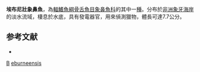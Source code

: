 {{Speciesbox 
| taxon = Brienomyrus eburneensis
| status = NE
| status_system = IUCN3.1
| authority = [[Bigorne|Bigorne]], 1991
}}

'''埃布尼壯象鼻魚'''，為[[輻鰭魚綱|輻鰭魚綱]][[骨舌魚目|骨舌魚目]][[象鼻魚科|象鼻魚科]]的其中一[[種|種]]。分布於[[非洲|非洲]][[象牙海岸|象牙海岸]]的淡水流域，棲息於水底，具有發電器官，用來偵測獵物，體長可達7.7公分。
==参考文献==
*{{FishBase_species|genus=Brienomyrus|species=eburneensis|year=2012|month=3}}
{{Taxonbar}}

[[Category:1991年描述的鱼类|B]]
[[Category:壯象鼻魚屬|eburneensis]]